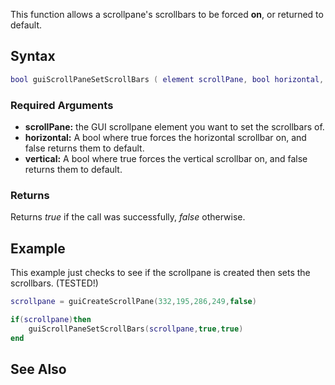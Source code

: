 {{Client function}}

This function allows a scrollpane's scrollbars to be forced '''on''', or returned to default.

==Syntax== 
<syntaxhighlight lang="lua">
bool guiScrollPaneSetScrollBars ( element scrollPane, bool horizontal, bool vertical )
</syntaxhighlight> 

===Required Arguments=== 
*'''scrollPane:''' the GUI scrollpane element you want to set the scrollbars of.
*'''horizontal:''' A bool where true forces the horizontal scrollbar on, and false returns them to default.
*'''vertical:''' A bool where true forces the vertical scrollbar on, and false returns them to default.

===Returns===
Returns ''true'' if the call was successfully, ''false'' otherwise.

==Example== 
This example just checks to see if the scrollpane is created then sets the scrollbars. (TESTED!)
<syntaxhighlight lang="lua">scrollpane = guiCreateScrollPane(332,195,286,249,false)

if(scrollpane)then
	guiScrollPaneSetScrollBars(scrollpane,true,true)
end</syntaxhighlight>

==See Also==
{{GUI functions}}